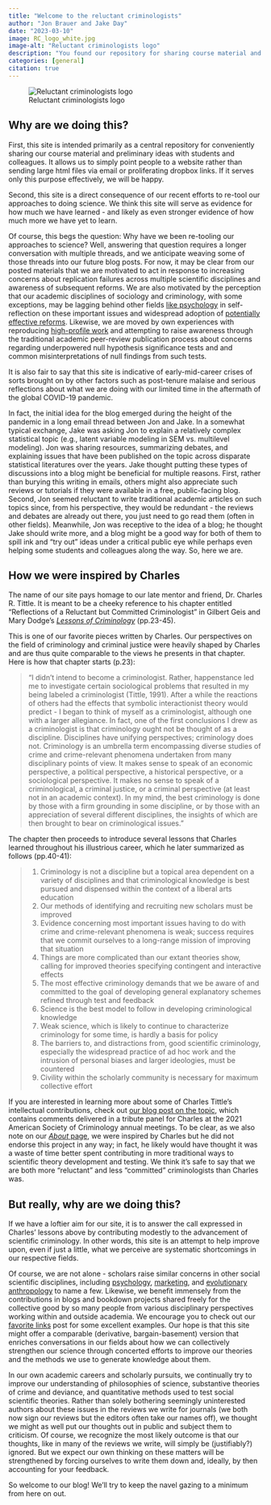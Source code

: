```yaml
---
title: "Welcome to the reluctant criminologists"
author: "Jon Brauer and Jake Day"
date: "2023-03-10"
image: RC_logo_white.jpg
image-alt: "Reluctant criminologists logo"
description: "You found our repository for sharing course material and ideas. Congrats! Or condolences. Anyway, in this first post, we discuss our motives and aims for this site."
categories: [general]
citation: true
---
```


![Reluctant criminologists logo](RC_logo_white.jpg)

## Why are we doing this?

First, this site is intended primarily as a central repository for conveniently sharing our course material and preliminary ideas with students and colleagues. It allows us to simply point people to a website rather than sending large html files via email or proliferating dropbox links. If it serves only this purpose effectively, we will be happy. 

Second, this site is a direct consequence of our recent efforts to re-tool our approaches to doing science. We think this site will serve as evidence for how much we have learned - and likely as even stronger evidence of how much more we have yet to learn. 

Of course, this begs the question: Why have we been re-tooling our approaches to science? Well, answering that question requires a longer conversation with multiple threads, and we anticipate weaving some of those threads into our future blog posts. For now, it may be clear from our posted materials that we are motivated to act in response to increasing concerns about replication failures across multiple scientific disciplines and awareness of subsequent reforms. We are also motivated by the perception that our academic disciplines of sociology and criminology, with some exceptions, may be lagging behind other fields [like psychology](https://statmodeling.stat.columbia.edu/2016/09/22/why-is-the-scientific-replication-crisis-centered-on-psychology/) in self-reflection on these important issues and widespread adoption of [potentially effective reforms](https://www.economicscience.org/downloads/ReplicationWhitePaper.pdf). Likewise, we are moved by own experiences with reproducing [high-profile work](https://journals.sagepub.com/doi/10.1177/0049124119826158) and attempting to raise awareness through the traditional academic peer-review publication process about concerns regarding underpowered null hypothesis significance tests and and common misinterpretations of null findings from such tests.

It is also fair to say that this site is indicative of early-mid-career crises of sorts brought on by other factors such as post-tenure malaise and serious reflections about what we are doing with our limited time in the aftermath of the global COVID-19 pandemic. 

In fact, the initial idea for the blog emerged during the height of the pandemic in a long email thread between Jon and Jake. In a somewhat typical exchange, Jake was asking Jon to explain a relatively complex statistical topic (e.g., latent variable modeling in SEM vs. multilevel modeling). Jon was sharing resources, summarizing debates, and explaining issues that have been published on the topic across disparate statistical literatures over the years. Jake thought putting these types of discussions into a blog might be beneficial for multiple reasons. First, rather than burying this writing in emails, others might also appreciate such reviews or tutorials if they were available in a free, public-facing blog. Second, Jon seemed reluctant to write traditional academic articles on such topics since, from his perspective, they would be redundant - the reviews and debates are already out there, you just need to go read them (often in other fields). Meanwhile, Jon was receptive to the idea of a blog; he thought Jake should write more, and a blog might be a good way for both of them to spill ink and "try out" ideas under a critical public eye while perhaps even helping some students and colleagues along the way. So, here we are. 

<!-- See about page. Also mention perceived need in our field. See McElreath tweet about cultural anthro. -->

## How we were inspired by Charles
The name of our site pays homage to our late mentor and friend, Dr. Charles R. Tittle. It is meant to be a cheeky reference to his chapter entitled "Reflections of a Reluctant but Committed Criminologist" in Gilbert Geis and Mary Dodge's [*Lessons of Criminology*](https://www.taylorfrancis.com/books/edit/10.4324/9781315721507/lessons-criminology-gilbert-geis-mary-dodge) (pp.23-45).

This is one of our favorite pieces written by Charles. Our perspectives on the field of criminology and criminal justice were heavily shaped by Charles and are thus quite comparable to the views he presents in that chapter. Here is how that chapter starts (p.23):

<!-- Why not just use block quote? -->

> "I didn't intend to become a criminologist. Rather, happenstance led me to investigate certain sociological problems that resulted in my being labeled a criminologist (Tittle, 1991). After a while the reactions of others had the effects that symbolic interactionist theory would predict - I began to think of myself as a criminologist, although one with a larger allegiance. In fact, one of the first conclusions I drew as a criminologist is that criminology ought not be thought of as a discipline. Disciplines have unifying perspectives; criminology does not. Criminology is an umbrella term encompassing diverse studies of crime and crime-relevant phenomena undertaken from many disciplinary points of view. It makes sense to speak of an economic perspective, a political perspective, a historical perspective, or a sociological perspective. It makes no sense to speak of a criminological, a criminal justice, or a criminal perspective (at least not in an academic context). In my mind, the best criminology is done by those with a firm grounding in some discipline, or by those with an appreciation of several different disciplines, the insights of which are then brought to bear on criminological issues."

The chapter then proceeds to introduce several lessons that Charles learned throughout his illustrious career, which he later summarized as follows (pp.40-41):

>1.  Criminology is not a discipline but a topical area dependent on a variety of disciplines and that criminological knowledge is best pursued and dispensed within the context of a liberal arts education
>2.  Our methods of identifying and recruiting new scholars must be improved
>3.  Evidence concerning most important issues having to do with crime and crime-relevant phenomena is weak; success requires that we commit ourselves to a long-range mission of improving that situation
>4.  Things are more complicated than our extant theories show, calling for improved theories specifying contingent and interactive effects
>5.  The most effective criminology demands that we be aware of and committed to the goal of developing general explanatory schemes refined through test and feedback
>6.  Science is the best model to follow in developing criminological knowledge
>7.  Weak science, which is likely to continue to characterize criminology for some time, is hardly a basis for policy
>8.  The barriers to, and distractions from, good scientific criminology, especially the widespread practice of ad hoc work and the intrusion of personal biases and larger ideologies, must be countered
>9.  Civility within the scholarly community is necessary for maximum collective effort

If you are interested in learning more about some of Charles Tittle's intellectual contributions, check out [our blog post on the topic](/../blog-posts/%5B2%5D/charles-memorial.html), which contains comments delivered in a tribute panel for Charles at the 2021 American Society of Criminology annual meetings. To be clear, as we also note on our [*About* page](/about.html), we were inspired by Charles but he did not endorse this project in any way; in fact, he likely would have thought it was a waste of time better spent contributing in more traditional ways to scientific theory development and testing. We think it's safe to say that we are both more "reluctant" and less "committed" criminologists than Charles was.

## But really, why are we doing this?

If we have a loftier aim for our site, it is to answer the call expressed in Charles' lessons above by contributing modestly to the advancement of scientific criminology. In other words, this site is an attempt to help improve upon, even if just a little, what we perceive are systematic shortcomings in our respective fields. 

Of course, we are not alone - scholars raise similar concerns in other social scientific disciplines, including [psychology](https://journals.sagepub.com/doi/10.2466/pr0.1990.66.1.195), [marketing](https://openmkt.org/blog/2022/replications-in-marketing-myth-and-reality/), and [evolutionary anthropology](https://elevanth.org/blog/2022/09/19/the-problem-with-cultural-evolution/) to name a few. Likewise, we benefit immensely from the contributions in blogs and bookdown projects shared freely for the collective good by so many people from various disciplinary perspectives working within and outside academia. We encourage you to check out our [favorite links](/blog-posts/[3]/favorite_links.html) post for some excellent examples. Our hope is that this site might offer a comparable (derivative, bargain-basement) version that enriches conversations in our fields about how we can collectively strengthen our science through concerted efforts to improve our theories and the methods we use to generate knowledge about them. 

In our own academic careers and scholarly pursuits, we continually try to improve our understanding of philosophies of science, substantive theories of crime and deviance, and quantitative methods used to test social scientific theories. Rather than solely bothering seemingly uninterested authors about these issues in the reviews we write for journals (we both now sign our reviews but the editors often take our names off), we thought we might as well put our thoughts out in public and subject them to criticism. Of course, we recognize the most likely outcome is that our thoughts, like in many of the reviews we write, will simply be (justifiably?) ignored. But we expect our own thinking on these matters will be strengthened by forcing ourselves to write them down and, ideally, by then accounting for your feedback. 

So welcome to our blog! We'll try to keep the navel gazing to a minimum from here on out. 

